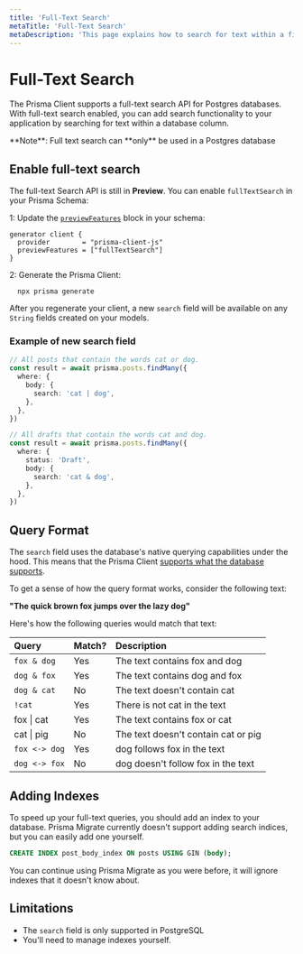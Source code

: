 ```yaml
---
title: 'Full-Text Search'
metaTitle: 'Full-Text Search'
metaDescription: 'This page explains how to search for text within a field.'
---
```


# Full-Text Search

The Prisma Client supports a full-text search API for Postgres databases. With full-text search enabled, you can add search functionality to your application by searching for text within a database column.

<Admonition type="info">
  **Note**: Full text search can **only** be used in a Postgres database
</Admonition>

## Enable full-text search

The full-text Search API is still in **Preview**. You can enable `fullTextSearch` in your Prisma Schema:

1: Update the [`previewFeatures`](../preview-features) block in your schema:

```prisma
generator client {
  provider        = "prisma-client-js"
  previewFeatures = ["fullTextSearch"]
}
```

2: Generate the Prisma Client:

```terminal copy
  npx prisma generate
```

After you regenerate your client, a new `search` field will be available on any `String` fields created on your models.

### Example of new <inlinecode>search</inlinecode> field

```ts
// All posts that contain the words cat or dog.
const result = await prisma.posts.findMany({
  where: {
    body: {
      search: 'cat | dog',
    },
  },
})

// All drafts that contain the words cat and dog.
const result = await prisma.posts.findMany({
  where: {
    status: 'Draft',
    body: {
      search: 'cat & dog',
    },
  },
})
```

## Query Format

The `search` field uses the database's native querying capabilities under the hood. This means that the Prisma Client [supports what the database supports](https://www.postgresql.org/docs/12/functions-textsearch.html).

To get a sense of how the query format works, consider the following text:

**"The quick brown fox jumps over the lazy dog"**

Here's how the following queries would match that text:

| Query                                   | Match? | Description                         |
| :-------------------------------------- | :----- | :---------------------------------- |
| `fox & dog`                             | Yes    | The text contains fox and dog       |
| `dog & fox`                             | Yes    | The text contains dog and fox       |
| `dog & cat`                             | No     | The text doesn't contain cat        |
| `!cat`                                  | Yes    | There is not cat in the text        |
| <inlinecode>fox &#124; cat</inlinecode> | Yes    | The text contains fox or cat        |
| <inlinecode>cat &#124; pig</inlinecode> | No     | The text doesn't contain cat or pig |
| `fox <-> dog`                           | Yes    | dog follows fox in the text         |
| `dog <-> fox`                           | No     | dog doesn't follow fox in the text  |

## Adding Indexes

To speed up your full-text queries, you should add an index to your database.
Prisma Migrate currently doesn't support adding search indices, but you can
easily add one yourself.

```sql
CREATE INDEX post_body_index ON posts USING GIN (body);
```

You can continue using Prisma Migrate as you were before, it will ignore indexes
that it doesn't know about.

## Limitations

- The `search` field is only supported in PostgreSQL
- You'll need to manage indexes yourself.
